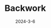---
title: Backwork
icon: /images/projects/backwork/bw.avif
screenshot: https://www.youtube.com/embed/IEDC8HRMbTs?si=sTufV8j9hYEfHFWp
url: https://backworkai.com
date: "2024-3-6"
category: "Web Application"
tags:
  - Python
  - Langchain
  - LLM
  - AI
features:
  - AI-powered medical billing code extraction from documents
  - User authentication and profile management
  - Admin dashboard for user and document management
  - Responsive web design using Tailwind CSS
  - Integration with Finetuned LLM for document processing
---